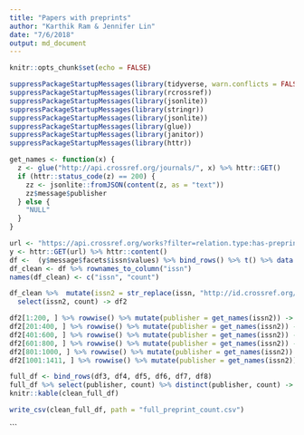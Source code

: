 ```yaml
---
title: "Papers with preprints"
author: "Karthik Ram & Jennifer Lin"
date: "7/6/2018"
output: md_document
---
```


```r
knitr::opts_chunk$set(echo = FALSE)
```


```r
suppressPackageStartupMessages(library(tidyverse, warn.conflicts = FALSE, quietly = TRUE))
suppressPackageStartupMessages(library(rcrossref))
suppressPackageStartupMessages(library(jsonlite))
suppressPackageStartupMessages(library(stringr))
suppressPackageStartupMessages(library(jsonlite))
suppressPackageStartupMessages(library(glue))
suppressPackageStartupMessages(library(janitor))
suppressPackageStartupMessages(library(httr))
```


```r

get_names <- function(x) {
  z <- glue("http://api.crossref.org/journals/", x) %>% httr::GET()
  if (httr::status_code(z) == 200) {
    zz <- jsonlite::fromJSON(content(z, as = "text"))
    zz$message$publisher
  } else {
    "NULL"
  }
}
```

```r

url <- "https://api.crossref.org/works?filter=relation.type:has-preprint&facet=issn:*"
y <- httr::GET(url) %>% httr::content()
df <-  (y$message$facets$issn$values) %>% bind_rows() %>% t() %>% data.frame()
df_clean <- df %>% rownames_to_column("issn")
names(df_clean) <- c("issn", "count")

df_clean %>%  mutate(issn2 = str_replace(issn, "http://id.crossref.org/issn/", "")) %>% 
  select(issn2, count) -> df2
```


```r
df2[1:200, ] %>% rowwise() %>% mutate(publisher = get_names(issn2)) -> df3
df2[201:400, ] %>% rowwise() %>% mutate(publisher = get_names(issn2)) -> df4
df2[401:600, ] %>% rowwise() %>% mutate(publisher = get_names(issn2)) -> df5
df2[601:800, ] %>% rowwise() %>% mutate(publisher = get_names(issn2)) -> df6
df2[801:1000, ] %>% rowwise() %>% mutate(publisher = get_names(issn2)) -> df7
df2[1001:1411, ] %>% rowwise() %>% mutate(publisher = get_names(issn2)) -> df8

```


```r
full_df <- bind_rows(df3, df4, df5, df6, df7, df8)
full_df %>% select(publisher, count) %>% distinct(publisher, count) -> clean_full_df
knitr::kable(clean_full_df)
```

```r
write_csv(clean_full_df, path = "full_preprint_count.csv") 
```




```

